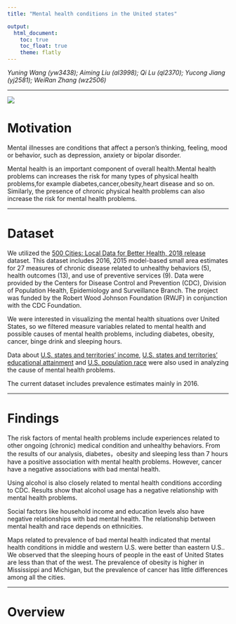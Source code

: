 ```yaml
---
title: "Mental health conditions in the United states"

output: 
  html_document:
    toc: true
    toc_float: true
    theme: flatly
---
```


*Yuning Wang (yw3438); Aiming Liu (al3998); Qi Lu (ql2370); Yucong Jiang (yj2581); WeiRan Zhang (wz2506)*

***

![](mental health.jpg)

# Motivation

  Mental illnesses are conditions that affect a person’s thinking, feeling, mood or behavior, such as depression, anxiety or bipolar disorder.  
  
  Mental health is an important component of overall health.Mental health problems can increases the risk for many types of physical health problems,for example diabetes,cancer,obesity,heart disease and so on. Similarly, the presence of chronic physical health problems can also increase the risk for mental health problems.

***

# Dataset

We utilized the [500 Cities: Local Data for Better Health, 2018 release](https://chronicdata.cdc.gov/500-Cities/500-Cities-Local-Data-for-Better-Health-2018-relea/6vp6-wxuq/data) dataset. This dataset includes 2016, 2015 model-based small area estimates for 27 measures of chronic disease related to unhealthy behaviors (5), health outcomes (13), and use of preventive services (9). Data were provided by the Centers for Disease Control and Prevention (CDC), Division of Population Health, Epidemiology and Surveillance Branch. The project was funded by the Robert Wood Johnson Foundation (RWJF) in conjunction with the CDC Foundation.

We were interested in visualizing the mental health situations over United States, so we filtered measure variables related to mental health and possible causes of mental health problems, including diabetes, obesity, cancer, binge drink and sleeping hours. 

Data about [U.S. states and territories' income](https://en.wikipedia.org/wiki/List_of_U.S._states_and_territories_by_income), [U.S. states and territories' educational attainment](https://en.wikipedia.org/wiki/List_of_U.S._states_and_territories_by_educational_attainment) and [U.S. population race](https://www.census.gov/newsroom/facts-for-features/2016/cb16-ff01.html) were also used in analyzing the cause of mental health problems.

The current dataset includes prevalence estimates mainly in 2016.
 
***

# Findings

The risk factors of mental health problems include experiences related to other ongoing (chronic) medical condition and unhealthy behaviors. From the results of our analysis, diabetes，obesity and sleeping less than 7 hours have a positive association with mental health problems. However, cancer have a negative associations with bad mental health.

Using alcohol is also closely related to mental health conditions according to CDC. Results show that alcohol usage has a negative relationship with mental health problems. 

Social factors like household income and education levels also have  negative relationships with bad mental health. The relationship between mental health and race depends on ethnicities.

Maps related to prevalence of bad mental health indicated that mental health conditions in middle and western U.S. were better than eastern U.S.. We observed that the sleeping hours of people in the east of United States are less than that of the west. The prevalence of obesity is higher in Mississippi and Michigan, but the prevalence of cancer has little differences among all the cities.

***

# Overview




